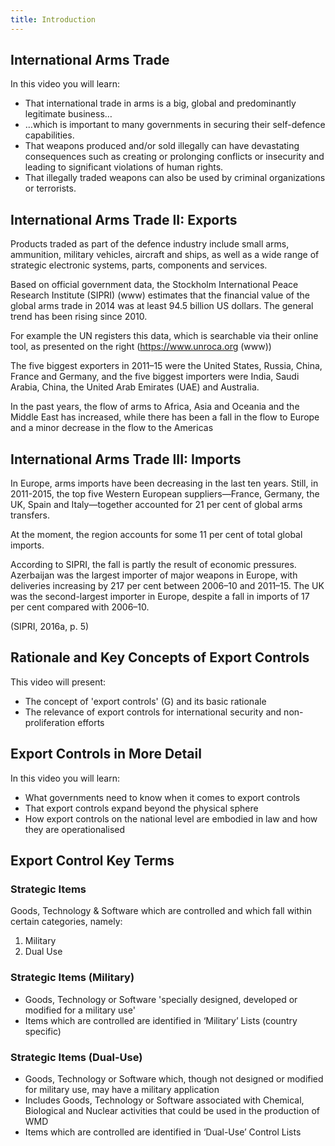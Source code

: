 ```yaml
---
title: Introduction
---
```


## International Arms Trade

In this video you will learn:

- That international trade in arms is a big, global and predominantly legitimate business…
- …which is important to many governments in securing their self-defence capabilities.
- That weapons produced and/or sold illegally can have devastating consequences such as creating or prolonging conflicts or insecurity and leading to significant violations of human rights.
- That illegally traded weapons can also be used by criminal organizations or terrorists.

## International Arms Trade II: Exports

Products traded as part of the defence industry include small arms, ammunition, military vehicles, aircraft and ships, as well as a wide range of strategic electronic systems, parts, components and services.

Based on official government data, the Stockholm International Peace Research Institute (SIPRI) (www) estimates that the financial value of the global arms trade in 2014 was at least 94.5 billion US dollars. The general trend has been rising since 2010.

For example the UN registers this data, which is searchable via their online tool, as presented on the right (https://www.unroca.org (www))

The five biggest exporters in 2011–15 were the United States, Russia, China, France and Germany, and the five biggest importers were India, Saudi Arabia, China, the United Arab Emirates (UAE) and Australia.

In the past years, the flow of arms to Africa, Asia and Oceania and the Middle East has increased, while there has been a fall in the flow to Europe and a minor decrease in the flow to the Americas

## International Arms Trade III: Imports

In Europe, arms imports have been decreasing in the last ten years. Still, in 2011-2015, the top five Western European suppliers—France, Germany, the UK, Spain and Italy—together accounted for 21 per cent of global arms transfers.

At the moment, the region accounts for some 11 per cent of total global imports.

According to SIPRI, the fall is partly the result of economic pressures. Azerbaijan was the largest importer of major weapons in Europe, with deliveries increasing by 217 per cent between 2006–10 and 2011–15. The UK was the second-largest importer in Europe, despite a fall in imports of 17 per cent compared with 2006–10.

(SIPRI, 2016a, p. 5)

## Rationale and Key Concepts of Export Controls

This video will present:

- The concept of 'export controls' (G) and its basic rationale
- The relevance of export controls for international security and non-proliferation efforts

## Export Controls in More Detail

In this video you will learn:

- What governments need to know when it comes to export controls
- That export controls expand beyond the physical sphere
- How export controls on the national level are embodied in law and how they are operationalised

## Export Control Key Terms

### Strategic Items

Goods, Technology & Software which are controlled and which fall within certain categories, namely:

1. Military
2. Dual Use

### Strategic Items (Military)

- Goods, Technology or Software 'specially designed, developed or modified for a military use'
- Items which are controlled are identified in ‘Military’ Lists (country specific)

### Strategic Items (Dual-Use)

- Goods, Technology or Software which, though not designed or modified for military use, may have a military application
- Includes Goods, Technology or Software associated with Chemical, Biological and Nuclear activities that could be used in the production of WMD
- Items which are controlled are identified in ‘Dual-Use’ Control Lists
